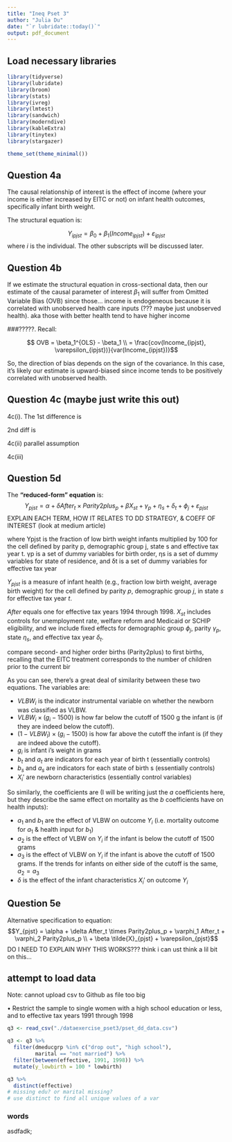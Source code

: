 ```yaml
---
title: "Ineq Pset 3"
author: "Julia Du"
date: "`r lubridate::today()`"
output: pdf_document
---
```


## Load necessary libraries
```r
library(tidyverse)
library(lubridate)
library(broom)
library(stats)
library(ivreg)
library(lmtest)
library(sandwich)
library(moderndive)
library(kableExtra)
library(tinytex)
library(stargazer)

theme_set(theme_minimal())
```

## Question 4a

The causal relationship of interest is the effect of income (where your income is either increased by EITC or not) on infant health outcomes, specifically infant birth weight. 

The structural equation is: 

$$Y_{ipjst} = \beta_0 + \beta_1(Income_{ipjst}) + \varepsilon_{ipjst}$$ 
where $i$ is the individual. The other subscripts will be discussed later.

## Question 4b

If we estimate the structural equation in cross-sectional data, then our estimate of the causal parameter of interest $\beta_1$ will suffer from Omitted Variable Bias (OVB) since those...
income is endogeneous because it is correlated with unobserved health care inputs (??? maybe just unobserved health). aka those with better health tend to have higher income

###?????. 
Recall: 

$$ OVB =  \beta_1^{OLS} - \beta_1 \\ = \frac{cov(Income_{ipjst}, \varepsilon_{ipjst})}{var(Income_{ipjst})}$$

So, the direction of bias depends on the sign of the covariance. In this case, it's likely our estimate is upward-biased since income tends to be positively correlated with unobserved health. 

## Question 4c (maybe just write this out)
4c(i). The 1st difference is

2nd diff is

4c(ii) parallel assumption

4c(iii)

## Question 5d

The **"reduced-form" equation** is: 
$$Y_{pjst} = \alpha + \delta After_t \times Parity2plus_p + \beta X_{st} +  \gamma_p + \eta_s + \delta_t + \phi_j + \varepsilon_{pjst}$$ 
EXPLAIN EACH TERM, HOW IT RELATES TO DD STRATEGY, & COEFF OF INTEREST (look at medium article)

where Ypjst is the fraction of low birth weight infants multiplied by 100 for the cell defined
by parity p, demographic group j, state s and effective tax year t. γp is a set of dummy variables for birth order, ηs is a set of dummy variables for state of residence, and δt is a set of dummy variables for effective tax year


$Y_{pjst}$ is a measure of infant health (e.g., fraction low birth weight, average birth weight) for the cell defined by parity $p$, demographic group $j$, in state $s$ for effective tax year $t$. 

$After$ equals one for effective tax years 1994 through 
1998. $X_{st}$ includes controls for unemployment rate, welfare reform and Medicaid or SCHIP eligibility, and we include fixed effects for demographic group $\phi_j$, parity $γ_p$, state $η_s$, and effective tax year $δ_t$.

compare second- and higher order births (Parity2plus)
to first births, recalling that the EITC treatment corresponds to the number of children prior to the current bir




As you can see, there's a great deal of similarity between these two equations. The variables are: 

* $VLBW_i$ is the indicator instrumental variable on whether the newborn was classified as VLBW. 
* $VLBW_i \times(g_i - 1500)$ is how far below the cutoff of 1500 g the infant is (if they are indeed below the cutoff). 
* $(1-VLBW_I) \times (g_i-1500)$ is how far above the cutoff the infant is (if they are indeed above the cutoff).
* $g_i$ is infant i's weight in grams
* $b_t$ and $a_t$ are indicators for each year of birth t (essentially controls)
* $b_s$ and $a_s$ are indicators for each state of birth s (essentially controls)
* $X_i'$ are newborn characteristics (essentially control variables)

So similarly, the coefficients are (I will be writing just the $a$ coefficients here, but they describe the same effect on mortality as the $b$ coefficients have on health inputs): 

* $a_1$ and $b_1$ are the effect of VLBW on outcome $Y_i$ (i.e. mortality outcome for $a_1$ & health input for $b_1$)
* $a_2$ is the effect of VLBW on $Y_i$ if the infant is below the cutoff of 1500 grams 
* $a_3$ is the effect of VLBW on $Y_i$ if the infant is above the cutoff of 1500 grams. If the trends for infants on either side of the cutoff is the same, $a_2 = a_3$
* $\delta$ is the effect of the infant characteristics $X_i'$ on outcome $Y_i$


## Question 5e
Alternative specification to equation: 
$$Y_{pjst} = \alpha + \delta After_t \times Parity2plus_p + \varphi_1 After_t + \varphi_2 Parity2plus_p \\ + \beta \tilde{X}_{pjst}  + \varepsilon_{pjst}$$
DO I NEED TO EXPLAIN WHY THIS WORKS??? think i can ust think a lil bit on this...

## attempt to load data

Note: cannot upload csv to Github as file too big

• Restrict the sample to single women with a high school education or less, and to effective tax years 1991 through 1998

```r
q3 <- read_csv("./dataexercise_pset3/pset_dd_data.csv")

q3 <- q3 %>%
  filter(dmeducgrp %in% c("drop out", "high school"),
         marital == "not married") %>%
  filter(between(effective, 1991, 1998)) %>%
  mutate(y_lowbirth = 100 * lowbirth)

q3 %>%
  distinct(effective)
# missing edu? or marital missing?
# use distinct to find all unique values of a var
```






### words
asdfadk;



